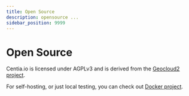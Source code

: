 ```yaml
---
title: Open Source
description: opensource ...
sidebar_position: 9999
---
```


# Open Source

Centia.io is licensed under AGPLv3 and is derived from the [Geocloud2 project](https://github.com/mapcentia/geocloud2).

For self-hosting, or just local testing, you can check out [Docker project](https://github.com/centia-io/centia-docker).
